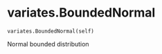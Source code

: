 # variates.BoundedNormal { #sim_2024.variates.BoundedNormal }

`variates.BoundedNormal(self)`

Normal bounded distribution